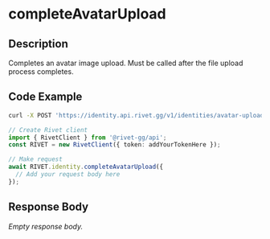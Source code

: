 

# completeAvatarUpload

## Description

Completes an avatar image upload. Must be called after the file upload process completes.


## Code Example

<CodeGroup title='Request' tag='POST' label='https://identity.api.rivet.gg/v1/identities/avatar-upload/{upload_id}/complete'>

```bash {{ title: 'cURL' }}
curl -X POST 'https://identity.api.rivet.gg/v1/identities/avatar-upload/{upload_id}/complete'
```

```ts
// Create Rivet client
import { RivetClient } from '@rivet-gg/api';
const RIVET = new RivetClient({ token: addYourTokenHere });

// Make request
await RIVET.identity.completeAvatarUpload({
  // Add your request body here
});
```

</CodeGroup>


## Response Body

_Empty response body._
